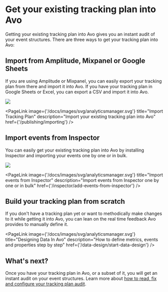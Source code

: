 
# Get your existing tracking plan into Avo

Getting your existing tracking plan into Avo gives you an instant audit of your event structures. There are three ways to get your tracking plan into Avo:

## Import from Amplitude, Mixpanel or Google Sheets

If you are using Amplitude or Mixpanel, you can easily export your tracking plan from there and import it into Avo. If you have your tracking plan in Google Sheets or Excel, you can export a CSV and import it into Avo.

![](/images/audit/import-button.png)

<PageLink
  image={'/docs/images/svg/analyticsmanager.svg'}
  title="Import Tracking Plan"
  description="Import your existing tracking plan into Avo"
  href={'/publishing/importing'}
/>

## Import events from Inspector

You can easily get your existing tracking plan into Avo by installing Inspector and importing your events one by one or in bulk.

![](/images/inspector/add-missing-events.png)

<PageLink
  image={'/docs/images/svg/analyticsmanager.svg'}
  title="Import events from Inspector"
  description="Import events from Inspector one by one or in bulk"
  href={'/inspector/add-events-from-inspector'}
/>

## Build your tracking plan from scratch

If you don't have a tracking plan yet or want to methodically make changes to it while getting it into Avo, you can lean on the real time feedback Avo provides to manually define it.

  <PageLink
    image={'/docs/images/svg/analyticsmanager.svg'}
    title="Designing Data In Avo"
    description="How to define metrics, events and properties step by step"
    href={'/data-design/start-data-design'}
  />

  ## What's next?

  Once you have your tracking plan in Avo, or a subset of it, you will get an instant audit on your event structures. Learn more about [how to read, fix and configure your tracking plan audit](/docs/audit/rules).